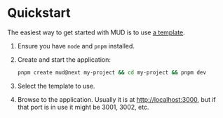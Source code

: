 # Quickstart

The easiest way to get started with MUD is to use [a template](/templates/typescript/getting-started).

1. Ensure you have `node` and `pnpm` installed.
1. Create and start the application:

   ```sh copy
   pnpm create mud@next my-project && cd my-project && pnpm dev
   ```

1. Select the template to use.
1. Browse to the application. 
   Usually it is at [http://localhost:3000](http://localhost:3000), but if that port is in use it might be 3001, 3002, etc.

